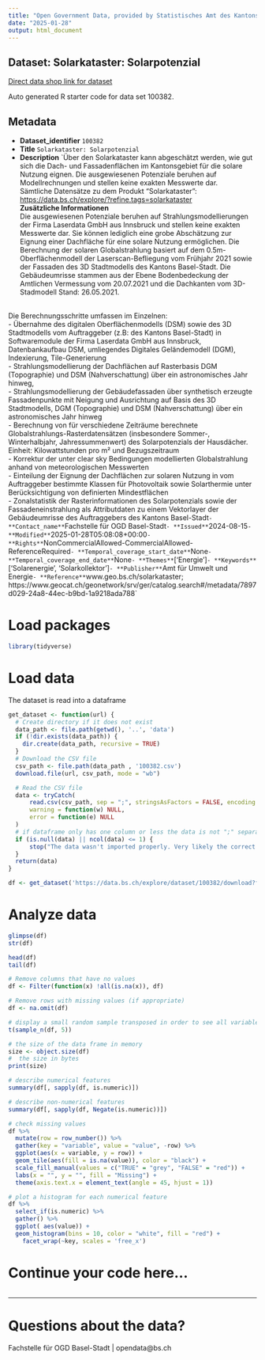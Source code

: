 ```yaml
---
title: "Open Government Data, provided by Statistisches Amt des Kantons Basel-Stadt - Fachstelle OGD"
date: "2025-01-28"
output: html_document
---
```


## Dataset: Solarkataster: Solarpotenzial

[Direct data shop link for dataset](https://data.bs.ch/explore/dataset/100382)

Auto generated R starter code for data set 100382.

## Metadata

- **Dataset_identifier** `100382`
- **Title** `Solarkataster: Solarpotenzial`
- **Description** `Über den Solarkataster kann abgeschätzt werden, wie gut sich die Dach- und Fassadenflächen im Kantonsgebiet für die solare Nutzung eignen. Die ausgewiesenen Potenziale beruhen auf Modellrechnungen und stellen keine exakten Messwerte dar.
<br> Sämtliche Datensätze zu dem Produkt "Solarkataster": <a href="https://data.bs.ch/explore/?refine.tags=solarkataster" target="_blank">https://data.bs.ch/explore/?refine.tags=solarkataster</a> 
<br><strong>Zusätzliche Informationen</strong>
<br>Die ausgewiesenen Potenziale beruhen auf Strahlungsmodellierungen der Firma Laserdata GmbH aus Innsbruck und stellen keine exakten Messwerte dar. Sie können lediglich eine grobe Abschätzung zur Eignung einer Dachfläche für eine solare Nutzung ermöglichen.
Die Berechnung der solaren Globalstrahlung basiert auf dem 0.5m-Oberflächenmodell der Laserscan-Befliegung vom Frühjahr 2021 sowie der Fassaden des 3D Stadtmodells des Kantons Basel-Stadt. Die Gebäudeumrisse stammen aus der Ebene Bodenbedeckung der Amtlichen Vermessung vom 20.07.2021 und die Dachkanten vom 3D-Stadmodell Stand: 26.05.2021.

<br>Die Berechnungsschritte umfassen im Einzelnen:
<br>- Übernahme des digitalen Oberflächenmodells (DSM) sowie des 3D Stadtmodells vom Auftraggeber (z.B: des Kantons Basel-Stadt) in Softwaremodule der Firma Laserdata GmbH aus Innsbruck, Datenbankaufbau DSM, umliegendes Digitales Geländemodell (DGM), Indexierung, Tile-Generierung
<br>
- Strahlungsmodellierung der Dachflächen auf Rasterbasis DGM (Topographie) und DSM (Nahverschattung) über ein astronomisches Jahr hinweg,
<br>
- Strahlungsmodellierung der Gebäudefassaden über synthetisch erzeugte Fassadenpunkte mit Neigung und Ausrichtung auf Basis des 3D Stadtmodells, DGM (Topographie) und DSM (Nahverschattung) über ein astronomisches Jahr hinweg
<br>
- Berechnung von für verschiedene Zeiträume berechnete Globalstrahlungs-Rasterdatensätzen (insbesondere Sommer-, Winterhalbjahr, Jahressummenwert) des Solarpotenzials der Hausdächer. Einheit: Kilowattstunden pro m² und Bezugszeitraum
<br>
- Korrektur der unter clear sky Bedingungen modellierten Globalstrahlung anhand von meteorologischen Messwerten
<br>
- Einteilung der Eignung der Dachflächen zur solaren Nutzung in vom Auftraggeber bestimmte Klassen für Photovoltaik sowie Solarthermie unter Berücksichtigung von definierten Mindestflächen
<br>
- Zonalstatistik der Rasterinformationen des Solarpotenzials sowie der Fassadeneinstrahlung als Attributdaten zu einem Vektorlayer der Gebäudeumrisse des Auftraggebers des Kantons Basel-Stadt`
- **Contact_name** `Fachstelle für OGD Basel-Stadt`
- **Issued** `2024-08-15`
- **Modified** `2025-01-28T05:08:08+00:00`
- **Rights** `NonCommercialAllowed-CommercialAllowed-ReferenceRequired`
- **Temporal_coverage_start_date** `None`
- **Temporal_coverage_end_date** `None`
- **Themes** `['Energie']`
- **Keywords** `['Solarenergie', 'Solarkollektor']`
- **Publisher** `Amt für Umwelt und Energie`
- **Reference** `www.geo.bs.ch/solarkataster; https://www.geocat.ch/geonetwork/srv/ger/catalog.search#/metadata/7897d029-24a8-44ec-b9bd-1a9218ada788`


# Load packages

```r

library(tidyverse)
```

# Load data

The dataset is read into a dataframe

```r
get_dataset <- function(url) {
  # Create directory if it does not exist
  data_path <- file.path(getwd(), '..', 'data')
  if (!dir.exists(data_path)) {
    dir.create(data_path, recursive = TRUE)
  }
  # Download the CSV file
  csv_path <- file.path(data_path , '100382.csv')
  download.file(url, csv_path, mode = "wb")

  # Read the CSV file
  data <- tryCatch(
      read.csv(csv_path, sep = ";", stringsAsFactors = FALSE, encoding = "UTF-8"),
      warning = function(w) NULL,
      error = function(e) NULL
  )
  # if dataframe only has one column or less the data is not ";" separated
  if (is.null(data) || ncol(data) <= 1) {
      stop("The data wasn't imported properly. Very likely the correct separator couldn't be found.\nPlease check the dataset manually and adjust the code.")
  }
  return(data)
}
```

```r

df <- get_dataset('https://data.bs.ch/explore/dataset/100382/download?format=csv&timezone=Europe%2FZurich')

```

# Analyze data

```r

glimpse(df)
str(df)

head(df)
tail(df)

```

```r
# Remove columns that have no values
df <- Filter(function(x) !all(is.na(x)), df)

# Remove rows with missing values (if appropriate)
df <- na.omit(df)
```

```r
# display a small random sample transposed in order to see all variables
t(sample_n(df, 5))
```

```r
# the size of the data frame in memory
size <- object.size(df)
#  the size in bytes
print(size)
```

```r
# describe numerical features
summary(df[, sapply(df, is.numeric)])
```

```r
# describe non-numerical features
summary(df[, sapply(df, Negate(is.numeric))])
```

```r
# check missing values
df %>%
  mutate(row = row_number()) %>%
  gather(key = "variable", value = "value", -row) %>%
  ggplot(aes(x = variable, y = row)) +
  geom_tile(aes(fill = is.na(value)), color = "black") +
  scale_fill_manual(values = c("TRUE" = "grey", "FALSE" = "red")) +
  labs(x = "", y = "", fill = "Missing") +
  theme(axis.text.x = element_text(angle = 45, hjust = 1))
```

```r
# plot a histogram for each numerical feature
df %>%
  select_if(is.numeric) %>%
  gather() %>%
  ggplot( aes(value)) +
  geom_histogram(bins = 10, color = "white", fill = "red") +
    facet_wrap(~key, scales = 'free_x')
```

# Continue your code here...

```r

```
------------------------------------------------------------------------

# Questions about the data?

Fachstelle für OGD Basel-Stadt | opendata@bs.ch

